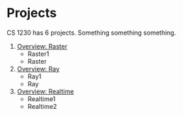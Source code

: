 
# Projects

CS 1230 has 6 projects. Something something something.

1. [Overview: Raster](/projects/raster)
   - Raster1
   - Raster
1. [Overview: Ray](/projects/ray)
   - Ray1
   - Ray
1. [Overview: Realtime](/projects/realtime)
   - Realtime1
   - Realtime2
